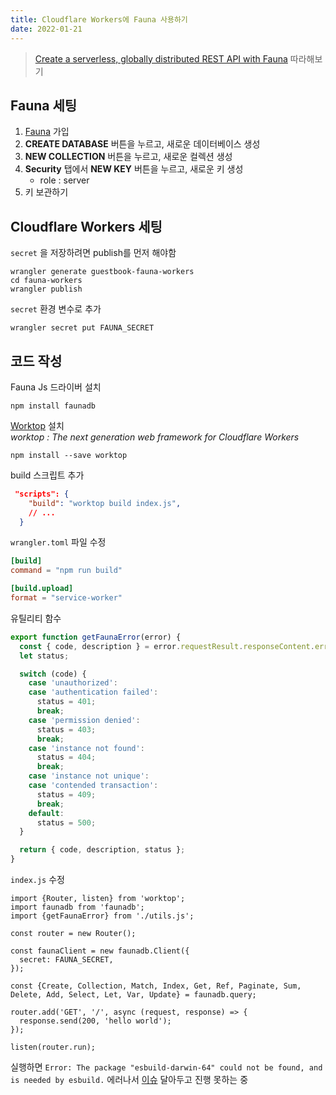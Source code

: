 ```yaml
---
title: Cloudflare Workers에 Fauna 사용하기
date: 2022-01-21
---
```


> [Create a serverless, globally distributed REST API with Fauna](https://developers.cloudflare.com/workers/tutorials/store-data-with-fauna) 따라해보기

## Fauna 세팅

1. [Fauna](https://fauna.com/) 가입
2. **CREATE DATABASE** 버튼을 누르고, 새로운 데이터베이스 생성
3. **NEW COLLECTION** 버튼을 누르고, 새로운 컬렉션 생성
4. **Security** 탭에서 **NEW KEY** 버튼을 누르고, 새로운 키 생성
    - role : server
5. 키 보관하기

## Cloudflare Workers 세팅

`secret` 을 저장하려면 publish를 먼저 해야함

```shell
wrangler generate guestbook-fauna-workers
cd fauna-workers
wrangler publish
```

`secret` 환경 변수로 추가

```shell
wrangler secret put FAUNA_SECRET
```

## 코드 작성

Fauna Js 드라이버 설치

```shell
npm install faunadb
```

[Worktop](https://github.com/lukeed/worktop) 설치  
*worktop : The next generation web framework for Cloudflare Workers*

```shell
npm install --save worktop
```

build 스크립트 추가

```json:package.json
 "scripts": {
    "build": "worktop build index.js",
    // ...
  }
```

`wrangler.toml` 파일 수정

```toml:wrangler.toml
[build]
command = "npm run build"

[build.upload]
format = "service-worker"
```

유틸리티 함수

```javascript:utils.js
export function getFaunaError(error) {
  const { code, description } = error.requestResult.responseContent.errors[0];
  let status;

  switch (code) {
    case 'unauthorized':
    case 'authentication failed':
      status = 401;
      break;
    case 'permission denied':
      status = 403;
      break;
    case 'instance not found':
      status = 404;
      break;
    case 'instance not unique':
    case 'contended transaction':
      status = 409;
      break;
    default:
      status = 500;
  }

  return { code, description, status };
}
```

`index.js` 수정

```
import {Router, listen} from 'worktop';
import faunadb from 'faunadb';
import {getFaunaError} from './utils.js';

const router = new Router();

const faunaClient = new faunadb.Client({
  secret: FAUNA_SECRET,
});

const {Create, Collection, Match, Index, Get, Ref, Paginate, Sum, Delete, Add, Select, Let, Var, Update} = faunadb.query;

router.add('GET', '/', async (request, response) => {
  response.send(200, 'hello world');
});

listen(router.run);
```

실행하면 `Error: The package "esbuild-darwin-64" could not be found, and is needed by esbuild.` 에러나서 [이슈](https://github.com/lukeed/worktop/issues/142) 달아두고 진행 못하는 중
